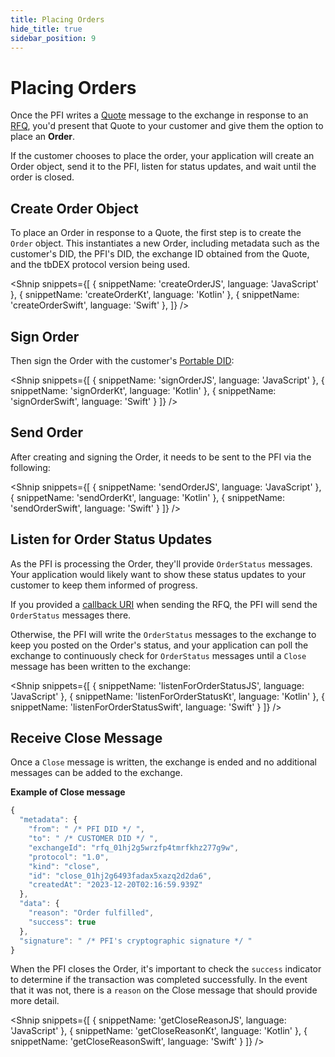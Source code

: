 ```yaml
---
title: Placing Orders
hide_title: true
sidebar_position: 9
---
```


<LanguageSwitcher languages="JavaScript, Kotlin, Swift" />

# Placing Orders

Once the PFI writes a [Quote](/wallet/receive-quote) message to the exchange in response to an [RFQ](/wallet/send-rfq), you'd present that Quote to your customer and give them the option to place an **Order**.

If the customer chooses to place the order, your application will create an Order object, send it to the PFI, listen for status updates, and wait until the order is closed.

## Create Order Object
To place an Order in response to a Quote, the first step is to create the `Order` object. 
This instantiates a new Order, including metadata such as the customer's DID, the PFI's DID, the exchange ID obtained from the Quote, and the tbDEX protocol version being used.

<Shnip
  snippets={[
    { snippetName: 'createOrderJS', language: 'JavaScript' },
    { snippetName: 'createOrderKt', language: 'Kotlin' },
    { snippetName: 'createOrderSwift', language: 'Swift' },
  ]}
/>

## Sign Order

Then sign the Order with the customer's [Portable DID](/glossary#portable-did):

<Shnip
  snippets={[
    { snippetName: 'signOrderJS', language: 'JavaScript' },
    { snippetName: 'signOrderKt', language: 'Kotlin' },
    { snippetName: 'signOrderSwift', language: 'Swift' }
  ]}
/>

## Send Order
After creating and signing the Order, it needs to be sent to the PFI via the following:

<Shnip
  snippets={[
    { snippetName: 'sendOrderJS', language: 'JavaScript' },
    { snippetName: 'sendOrderKt', language: 'Kotlin' },
    { snippetName: 'sendOrderSwift', language: 'Swift' }
  ]}
/>


## Listen for Order Status Updates
As the PFI is processing the Order, they'll provide `OrderStatus` messages. 
Your application would likely want to show these status updates to your customer to keep them informed of progress.

If you provided a [callback URI](/wallet/send-rfq#send-rfq-to-pfi) when sending the RFQ, the PFI will send the `OrderStatus` messages there.

Otherwise, the PFI will write the `OrderStatus` messages to the exchange to keep you posted on the Order's status, and your application can poll the exchange to continuously check for `OrderStatus` messages until a `Close` message has been written to the exchange:

<Shnip
  snippets={[
    { snippetName: 'listenForOrderStatusJS', language: 'JavaScript' },
    { snippetName: 'listenForOrderStatusKt', language: 'Kotlin' },
    { snippetName: 'listenForOrderStatusSwift', language: 'Swift' }
  ]}
/>

## Receive Close Message

Once a `Close` message is written, the exchange is ended and no additional messages can be added to the exchange.

**Example of Close message**

```js
{
  "metadata": {
    "from": " /* PFI DID */ ",
    "to": " /* CUSTOMER DID */ ",
    "exchangeId": "rfq_01hj2g5wrzfp4tmrfkhz277g9w",
    "protocol": "1.0",
    "kind": "close",
    "id": "close_01hj2g6493fadax5xazq2d2da6",
    "createdAt": "2023-12-20T02:16:59.939Z"
  },
  "data": {
    "reason": "Order fulfilled",
    "success": true
  },
  "signature": " /* PFI's cryptographic signature */ "
}
```

When the PFI closes the Order, it's important to check the `success` indicator to determine if the transaction was completed successfully.
In the event that it was not, there is a `reason` on the Close message that should provide more detail. 

<Shnip
  snippets={[
    { snippetName: 'getCloseReasonJS', language: 'JavaScript' },
    { snippetName: 'getCloseReasonKt', language: 'Kotlin' },
    { snippetName: 'getCloseReasonSwift', language: 'Swift' }
  ]}
/>
